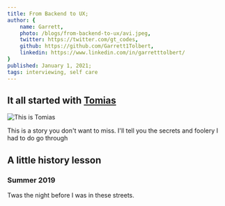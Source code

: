 ```yaml
---
title: From Backend to UX;
author: {
	name: Garrett,
	photo: /blogs/from-backend-to-ux/avi.jpeg,
	twitter: https://twitter.com/gt_codes,
	github: https://github.com/Garrett1Tolbert,
	linkedin: https://www.linkedin.com/in/garretttolbert/
}
published: January 1, 2021;
tags: interviewing, self care
---
```


## It all started with [Tomias](https://twitter.com/jack)

![This is Tomias](https://images.unsplash.com/photo-1629083415561-5fb3f129877b?ixid=MnwxMjA3fDB8MHxlZGl0b3JpYWwtZmVlZHw0fHx8ZW58MHx8fHw%3D&ixlib=rb-1.2.1&auto=format&fit=crop&w=1400&q=60)

This is a story you don't want to miss. I'll tell you the secrets and foolery I had to do go through

## A little history lesson

### Summer 2019

Twas the night before I was in these streets.

